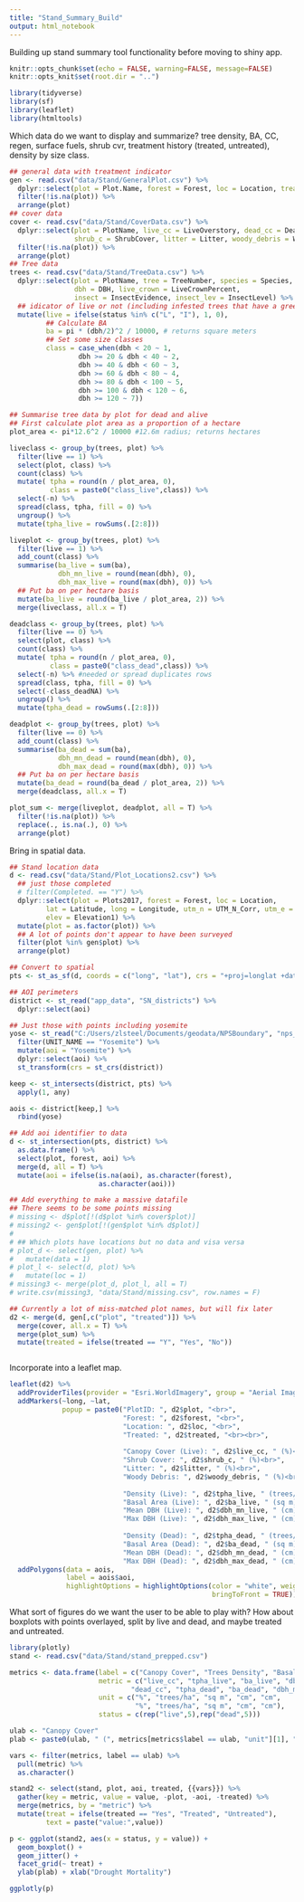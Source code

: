 ```yaml
---
title: "Stand_Summary_Build"
output: html_notebook
---
```


Building up stand summary tool functionality before moving to shiny app.  

```r
knitr::opts_chunk$set(echo = FALSE, warning=FALSE, message=FALSE)
knitr::opts_knit$set(root.dir = "..")

library(tidyverse)
library(sf)
library(leaflet)
library(htmltools)

```


Which data do we want to display and summarize? tree density, BA, CC, regen, surface fuels, shrub cvr, treatment history (treated, untreated), density by size class.  

```r
## general data with treatment indicator
gen <- read.csv("data/Stand/GeneralPlot.csv") %>%
  dplyr::select(plot = Plot.Name, forest = Forest, loc = Location, treated = Treated) %>%
  filter(!is.na(plot)) %>%
  arrange(plot)
## cover data
cover <- read.csv("data/Stand/CoverData.csv") %>%
  dplyr::select(plot = PlotName, live_cc = LiveOverstory, dead_cc = DeadOverstory, 
                shrub_c = ShrubCover, litter = Litter, woody_debris = WoodyDebris) %>%
  filter(!is.na(plot)) %>%
  arrange(plot)
## Tree data
trees <- read.csv("data/Stand/TreeData.csv") %>%
  dplyr::select(plot = PlotName, tree = TreeNumber, species = Species, status = Status, 
                dbh = DBH, live_crown = LiveCrownPercent, 
                insect = InsectEvidence, insect_lev = InsectLevel) %>%
  ## idicator of live or not (including infested trees that have a green crown)
  mutate(live = ifelse(status %in% c("L", "I"), 1, 0),
         ## Calculate BA
         ba = pi * (dbh/2)^2 / 10000, # returns square meters
         ## Set some size classes
         class = case_when(dbh < 20 ~ 1,
                 dbh >= 20 & dbh < 40 ~ 2,
                 dbh >= 40 & dbh < 60 ~ 3,
                 dbh >= 60 & dbh < 80 ~ 4,
                 dbh >= 80 & dbh < 100 ~ 5,
                 dbh >= 100 & dbh < 120 ~ 6,
                 dbh >= 120 ~ 7)) 

## Summarise tree data by plot for dead and alive
## First calculate plot area as a proportion of a hectare
plot_area <- pi*12.6^2 / 10000 #12.6m radius; returns hectares

liveclass <- group_by(trees, plot) %>%
  filter(live == 1) %>%
  select(plot, class) %>%
  count(class) %>%
  mutate( tpha = round(n / plot_area, 0),
          class = paste0("class_live",class)) %>%
  select(-n) %>%
  spread(class, tpha, fill = 0) %>%
  ungroup() %>%
  mutate(tpha_live = rowSums(.[2:8]))

liveplot <- group_by(trees, plot) %>%
  filter(live == 1) %>%
  add_count(class) %>%
  summarise(ba_live = sum(ba),
            dbh_mn_live = round(mean(dbh), 0),
            dbh_max_live = round(max(dbh), 0)) %>%
  ## Put ba on per hectare basis
  mutate(ba_live = round(ba_live / plot_area, 2)) %>%
  merge(liveclass, all.x = T)

deadclass <- group_by(trees, plot) %>%
  filter(live == 0) %>%
  select(plot, class) %>%
  count(class) %>%
  mutate( tpha = round(n / plot_area, 0),
          class = paste0("class_dead",class)) %>%
  select(-n) %>% #needed or spread duplicates rows
  spread(class, tpha, fill = 0) %>%
  select(-class_deadNA) %>%
  ungroup() %>%
  mutate(tpha_dead = rowSums(.[2:8]))

deadplot <- group_by(trees, plot) %>%
  filter(live == 0) %>%
  add_count(class) %>%
  summarise(ba_dead = sum(ba),
            dbh_mn_dead = round(mean(dbh), 0),
            dbh_max_dead = round(max(dbh), 0)) %>%
  ## Put ba on per hectare basis
  mutate(ba_dead = round(ba_dead / plot_area, 2)) %>%
  merge(deadclass, all.x = T)

plot_sum <- merge(liveplot, deadplot, all = T) %>%
  filter(!is.na(plot)) %>%
  replace(., is.na(.), 0) %>%
  arrange(plot)
```

Bring in spatial data.  

```r
## Stand location data
d <- read.csv("data/Stand/Plot_Locations2.csv") %>%
  ## just those completed
  # filter(Completed. == "Y") %>%
  dplyr::select(plot = Plots2017, forest = Forest, loc = Location, 
         lat = Latitude, long = Longitude, utm_n = UTM_N_Corr, utm_e = UTM_E_Corr,
         elev = Elevation1) %>%
  mutate(plot = as.factor(plot)) %>%
  ## A lot of points don't appear to have been surveyed
  filter(plot %in% gen$plot) %>%
  arrange(plot)

## Convert to spatial
pts <- st_as_sf(d, coords = c("long", "lat"), crs = "+proj=longlat +datum=WGS84 +no_defs")

## AOI perimeters
district <- st_read("app_data", "SN_districts") %>%
  dplyr::select(aoi)

## Just those with points including yosemite
yose <- st_read("C:/Users/zlsteel/Documents/geodata/NPSBoundary", "nps_boundary") %>%
  filter(UNIT_NAME == "Yosemite") %>%
  mutate(aoi = "Yosemite") %>%
  dplyr::select(aoi) %>%
  st_transform(crs = st_crs(district))

keep <- st_intersects(district, pts) %>%
  apply(1, any)

aois <- district[keep,] %>%
  rbind(yose) 

## Add aoi identifier to data
d <- st_intersection(pts, district) %>%
  as.data.frame() %>%
  select(plot, forest, aoi) %>%
  merge(d, all = T) %>%
  mutate(aoi = ifelse(is.na(aoi), as.character(forest), 
                      as.character(aoi)))

```

```r
## Add everything to make a massive datafile
## There seems to be some points missing
# missing <- d$plot[!(d$plot %in% cover$plot)]
# missing2 <- gen$plot[!(gen$plot %in% d$plot)]
# 
# ## Which plots have locations but no data and visa versa
# plot_d <- select(gen, plot) %>%
#   mutate(data = 1)
# plot_l <- select(d, plot) %>%
#   mutate(loc = 1)
# missing3 <- merge(plot_d, plot_l, all = T) 
# write.csv(missing3, "data/Stand/missing.csv", row.names = F)

## Currently a lot of miss-matched plot names, but will fix later
d2 <- merge(d, gen[,c("plot", "treated")]) %>%
  merge(cover, all.x = T) %>%
  merge(plot_sum) %>%
  mutate(treated = ifelse(treated == "Y", "Yes", "No"))



```


Incorporate into a leaflet map.  

```r
leaflet(d2) %>%
  addProviderTiles(provider = "Esri.WorldImagery", group = "Aerial Imagery") %>%
  addMarkers(~long, ~lat,
             popup = paste0("PlotID: ", d2$plot, "<br>",
                            "Forest: ", d2$forest, "<br>",
                            "Location: ", d2$loc, "<br>",
                            "Treated: ", d2$treated, "<br><br>",
                            
                            "Canopy Cover (Live): ", d2$live_cc, " (%)<br>",
                            "Shrub Cover: ", d2$shrub_c, " (%)<br>",
                            "Litter: ", d2$litter, " (%)<br>",
                            "Woody Debris: ", d2$woody_debris, " (%)<br><br>",
                            
                            "Density (Live): ", d2$tpha_live, " (trees/ha)<br>",
                            "Basal Area (Live): ", d2$ba_live, " (sq m)<br>",
                            "Mean DBH (Live): ", d2$dbh_mn_live, " (cm)<br>",
                            "Max DBH (Live): ", d2$dbh_max_live, " (cm)<br><br>",
                            
                            "Density (Dead): ", d2$tpha_dead, " (trees/ha)<br>",
                            "Basal Area (Dead): ", d2$ba_dead, " (sq m)<br>",
                            "Mean DBH (Dead): ", d2$dbh_mn_dead, " (cm)<br>",
                            "Max DBH (Dead): ", d2$dbh_max_dead, " (cm)")) %>%
  addPolygons(data = aois,
              label = aois$aoi,
              highlightOptions = highlightOptions(color = "white", weight = 2,
                                                  bringToFront = TRUE))
```


What sort of figures do we want the user to be able to play with? How about boxplots with points overlayed, split by live and dead, and maybe treated and untreated.  

```r
library(plotly)
stand <- read.csv("data/Stand/stand_prepped.csv")

metrics <- data.frame(label = c("Canopy Cover", "Trees Density", "Basal Area", "Mean DBH", "Max DBH"), 
                      metric = c("live_cc", "tpha_live", "ba_live", "dbh_mn_live", "dbh_max_live", 
                              "dead_cc", "tpha_dead", "ba_dead", "dbh_mn_dead", "dbh_max_dead"),
                      unit = c("%", "trees/ha", "sq m", "cm", "cm", 
                               "%", "trees/ha", "sq m", "cm", "cm"),
                      status = c(rep("live",5),rep("dead",5)))

ulab <- "Canopy Cover"
plab <- paste0(ulab, " (", metrics[metrics$label == ulab, "unit"][1], ")")

vars <- filter(metrics, label == ulab) %>%
  pull(metric) %>%
  as.character()

stand2 <- select(stand, plot, aoi, treated, {{vars}}) %>%
  gather(key = metric, value = value, -plot, -aoi, -treated) %>%
  merge(metrics, by = "metric") %>%
  mutate(treat = ifelse(treated == "Yes", "Treated", "Untreated"),
         text = paste("value:",value))

p <- ggplot(stand2, aes(x = status, y = value)) +
  geom_boxplot() +
  geom_jitter() +
  facet_grid(~ treat) +
  ylab(plab) + xlab("Drought Mortality")

ggplotly(p)
```